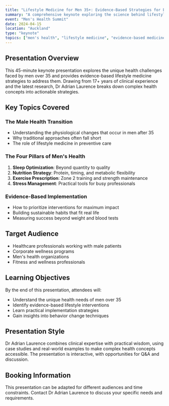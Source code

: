```yaml
---
title: "Lifestyle Medicine for Men 35+: Evidence-Based Strategies for Energy, Strength, and Longevity"
summary: "A comprehensive keynote exploring the science behind lifestyle medicine approaches specifically tailored for men over 35, covering sleep, nutrition, exercise, and stress management."
event: "Men's Health Summit"
date: 2024-04-15
location: "Auckland"
type: "keynote"
topics: ["men's health", "lifestyle medicine", "evidence-based medicine", "preventive health"]
---
```


## Presentation Overview

This 45-minute keynote presentation explores the unique health challenges faced by men over 35 and provides evidence-based lifestyle medicine strategies to address them. Drawing from 17+ years of clinical experience and the latest research, Dr Adrian Laurence breaks down complex health concepts into actionable strategies.

## Key Topics Covered

### The Male Health Transition
- Understanding the physiological changes that occur in men after 35
- Why traditional approaches often fall short
- The role of lifestyle medicine in preventive care

### The Four Pillars of Men's Health
1. **Sleep Optimization**: Beyond quantity to quality
2. **Nutrition Strategy**: Protein, timing, and metabolic flexibility
3. **Exercise Prescription**: Zone 2 training and strength maintenance
4. **Stress Management**: Practical tools for busy professionals

### Evidence-Based Implementation
- How to prioritize interventions for maximum impact
- Building sustainable habits that fit real life
- Measuring success beyond weight and blood tests

## Target Audience

- Healthcare professionals working with male patients
- Corporate wellness programs
- Men's health organizations
- Fitness and wellness professionals

## Learning Objectives

By the end of this presentation, attendees will:
- Understand the unique health needs of men over 35
- Identify evidence-based lifestyle interventions
- Learn practical implementation strategies
- Gain insights into behavior change techniques

## Presentation Style

Dr Adrian Laurence combines clinical expertise with practical wisdom, using case studies and real-world examples to make complex health concepts accessible. The presentation is interactive, with opportunities for Q&A and discussion.

## Booking Information

This presentation can be adapted for different audiences and time constraints. Contact Dr Adrian Laurence to discuss your specific needs and requirements.

